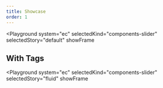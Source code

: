 ```yaml
---
title: Showcase
order: 1
---
```



<Playground
  system="ec"
  selectedKind="components-slider"
  selectedStory="default"
  showFrame
>
  <Html markup={slider} />
</Playground>

## With Tags

<Playground
  system="ec"
  selectedKind="components-slider"
  selectedStory="fluid"
  showFrame
>
  <Html markup={sliderFluid} />
</Playground>

